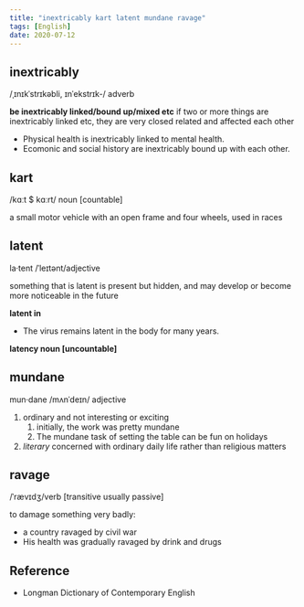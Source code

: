 ```yaml
---
title: "inextricably kart latent mundane ravage"
tags: [English]
date: 2020-07-12
---
```


## inextricably

/ˌɪnɪkˈstrɪkəbli, ɪnˈekstrɪk-/ adverb

**be inextricably linked/bound up/mixed etc** if two or more things are inextricably linked etc, they are very closed related and affected each other

- Physical health is inextricably linked to mental health.
- Ecomonic and social history are inextricably bound up with each other.

## kart

/kɑːt $ kɑːrt/ noun [countable]

a small motor vehicle with an open frame and four wheels, used in races

## latent

la·tent /ˈleɪtənt/adjective

something that is latent is present but hidden, and may develop or become more
noticeable in the future

**latent in**

- The virus remains latent in the body for many years.

**latency noun [uncountable]**

## mundane

mun·dane /mʌnˈdeɪn/ adjective

1. ordinary and not interesting or exciting
   1. initially, the work was pretty mundane
   2. The mundane task of setting the table can be fun on holidays
2. *literary* concerned with ordinary daily life rather than religious matters

## ravage

/ˈrævɪdʒ/verb [transitive usually passive]

to damage something very badly:

- a country ravaged by civil war
- His health was gradually ravaged by drink and drugs

## Reference

- Longman Dictionary of Contemporary English